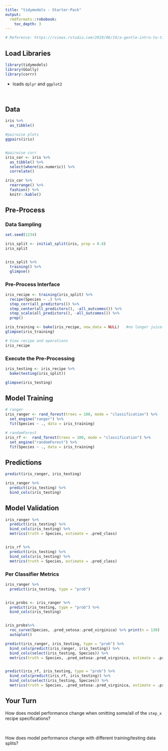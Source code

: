 ```yaml
---
title: "tidymodels - Starter-Pack"
output: 
  rmdformats::robobook:
    toc_depth: 3
---
```



```r
# Reference: https://rviews.rstudio.com/2019/06/19/a-gentle-intro-to-tidymodels/

```




## Load Libraries

```r
library(tidymodels)
library(GGally)
library(corrr)

```
  - loads `dplyr` and `ggplot2`  


<br>
  

## Data
```r
iris %>% 
  as_tibble()

```



```r
#pairwise plots
ggpairs(iris)


#pairwise corr
iris_cor <- iris %>% 
  as_tibble() %>% 
  select(where(is.numeric)) %>% 
  correlate() 

iris_cor %>% 
  rearrange() %>% 
  fashion() %>% 
  knitr::kable()

```



  
## Pre-Process

### Data Sampling
```r
set.seed(1234)

iris_split <- initial_split(iris, prop = 0.6)
iris_split


iris_split %>%
  training() %>%
  glimpse()

```




### Pre-Process Interface
```r
iris_recipe <- training(iris_split) %>%
  recipe(Species ~ .) %>%
  step_corr(all_predictors()) %>%
  step_center(all_predictors(), -all_outcomes()) %>%
  step_scale(all_predictors(), -all_outcomes()) %>%
  prep()

iris_training <- bake(iris_recipe, new_data = NULL)   #no longer juice()
glimpse(iris_training)

```

```r
# View recipe and operations
iris_recipe

```



### Execute the Pre-Processing
```r
iris_testing <- iris_recipe %>%
  bake(testing(iris_split)) 

glimpse(iris_testing)

```



## Model Training
```r
# ranger
iris_ranger <- rand_forest(trees = 100, mode = "classification") %>%
  set_engine("ranger") %>%
  fit(Species ~ ., data = iris_training)

```


```r
# randomForest
iris_rf <-  rand_forest(trees = 100, mode = "classification") %>%
  set_engine("randomForest") %>%
  fit(Species ~ ., data = iris_training)

```





## Predictions
```r
predict(iris_ranger, iris_testing)

iris_ranger %>%
  predict(iris_testing) %>%
  bind_cols(iris_testing)

```



## Model Validation
```r
iris_ranger %>%
  predict(iris_testing) %>%
  bind_cols(iris_testing) %>%
  metrics(truth = Species, estimate = .pred_class)


iris_rf %>%
  predict(iris_testing) %>%
  bind_cols(iris_testing) %>%
  metrics(truth = Species, estimate = .pred_class)

```


### Per Classifier Metrics
```r
iris_ranger %>%
  predict(iris_testing, type = "prob")


iris_probs <- iris_ranger %>%
  predict(iris_testing, type = "prob") %>%
  bind_cols(iris_testing)


iris_probs%>%
  roc_curve(Species, .pred_setosa:.pred_virginica) %>% print(n = 138)
  autoplot()


```




```r
predict(iris_ranger, iris_testing, type = "prob") %>%
  bind_cols(predict(iris_ranger, iris_testing)) %>%
  bind_cols(select(iris_testing, Species)) %>%
  metrics(truth = Species, .pred_setosa:.pred_virginica, estimate = .pred_class)


predict(iris_rf, iris_testing, type = "prob") %>%
  bind_cols(predict(iris_rf, iris_testing)) %>%
  bind_cols(select(iris_testing, Species)) %>%
  metrics(truth = Species, .pred_setosa:.pred_virginica, estimate = .pred_class)

```


## Your Turn

How does model performance change when omitting some/all of the `step_x` recipe specifications?  

<br>

How does model performance change with different training/testing data splits?  







